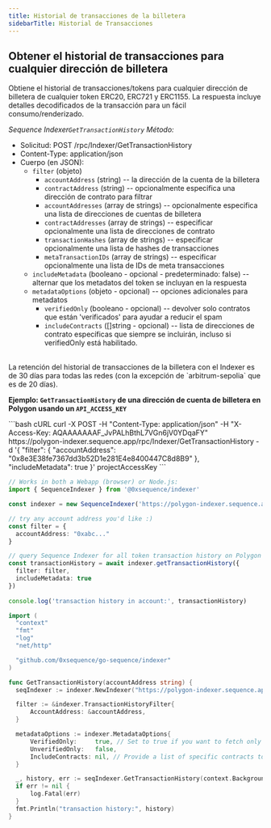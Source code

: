 ```yaml
---
title: Historial de transacciones de la billetera
sidebarTitle: Historial de Transacciones
---
```


## Obtener el historial de transacciones para cualquier dirección de billetera

Obtiene el historial de transacciones/tokens para cualquier dirección de billetera de cualquier token ERC20, ERC721 y ERC1155.
La respuesta incluye detalles decodificados de la transacción para un fácil consumo/renderizado.

*Sequence Indexer`GetTransactionHistory` Método:*

* Solicitud: POST /rpc/Indexer/GetTransactionHistory
* Content-Type: application/json
* Cuerpo (en JSON):
  * `filter` (objeto)
    * `accountAddress` (string) -- la dirección de la cuenta de la billetera
    * `contractAddress` (string) -- opcionalmente especifica una dirección de contrato para filtrar
    * `accountAddresses` (array de strings) -- opcionalmente especifica una lista de direcciones de cuentas de billetera
    * `contractAddresses` (array de strings) -- especificar opcionalmente una lista de direcciones de contrato
    * `transactionHashes` (array de strings) -- especificar opcionalmente una lista de hashes de transacciones
    * `metaTransactionIDs` (array de strings) -- especificar opcionalmente una lista de IDs de meta transacciones
  * `includeMetadata` (booleano - opcional - predeterminado: false) -- alternar que los metadatos del token se incluyan en la respuesta
  * `metadataOptions` (objeto - opcional) -- opciones adicionales para metadatos
    * `verifiedOnly` (booleano - opcional) -- devolver solo contratos que están 'verificados' para ayudar a reducir el spam
    * `includeContracts` (\[]string - opcional) -- lista de direcciones de contrato específicas que siempre se incluirán, incluso si verifiedOnly está habilitado.

<br />

<Note>
  La retención del historial de transacciones de la billetera con el Indexer es de 30 días para todas las redes (con la excepción de `arbitrum-sepolia` que es de 20 días).
</Note>

**Ejemplo: `GetTransactionHistory` de una dirección de cuenta de billetera en Polygon usando un `API_ACCESS_KEY`**

<CodeGroup>
  ```bash cURL
  curl -X POST -H "Content-Type: application/json" -H "X-Access-Key: AQAAAAAAAF_JvPALhBthL7VGn6jV0YDqaFY" https://polygon-indexer.sequence.app/rpc/Indexer/GetTransactionHistory -d '{ "filter": { "accountAddress": "0x8e3E38fe7367dd3b52D1e281E4e8400447C8d8B9" }, "includeMetadata": true }'
  projectAccessKey
  ```

  ```ts Typescript
  // Works in both a Webapp (browser) or Node.js:
  import { SequenceIndexer } from '@0xsequence/indexer'

  const indexer = new SequenceIndexer('https://polygon-indexer.sequence.app', 'AQAAAAAAAF_JvPALhBthL7VGn6jV0YDqaFY')

  // try any account address you'd like :)
  const filter = {
  	accountAddress: "0xabc..."
  }

  // query Sequence Indexer for all token transaction history on Polygon
  const transactionHistory = await indexer.getTransactionHistory({
  	filter: filter,
  	includeMetadata: true
  })
  	
  console.log('transaction history in account:', transactionHistory)
  ```

  ```go Go
  import (
  	"context"
  	"fmt"
  	"log"
  	"net/http"

  	"github.com/0xsequence/go-sequence/indexer"
  )

  func GetTransactionHistory(accountAddress string) {
  	seqIndexer := indexer.NewIndexer("https://polygon-indexer.sequence.app", "AQAAAAAAAF_JvPALhBthL7VGn6jV0YDqaFY")

  	filter := &indexer.TransactionHistoryFilter{
  		AccountAddress: &accountAddress,
  	}

  	metadataOptions := indexer.MetadataOptions{
  		VerifiedOnly:     true, // Set to true if you want to fetch only verified contracts
  		UnverifiedOnly:   false,
  		IncludeContracts: nil, // Provide a list of specific contracts to include, if any
  	}

  	_, history, err := seqIndexer.GetTransactionHistory(context.Background(), filter, nil, nil, &metadataOptions)
  	if err != nil {
  		log.Fatal(err)
  	}
  	fmt.Println("transaction history:", history)
  }
  ```
</CodeGroup>

